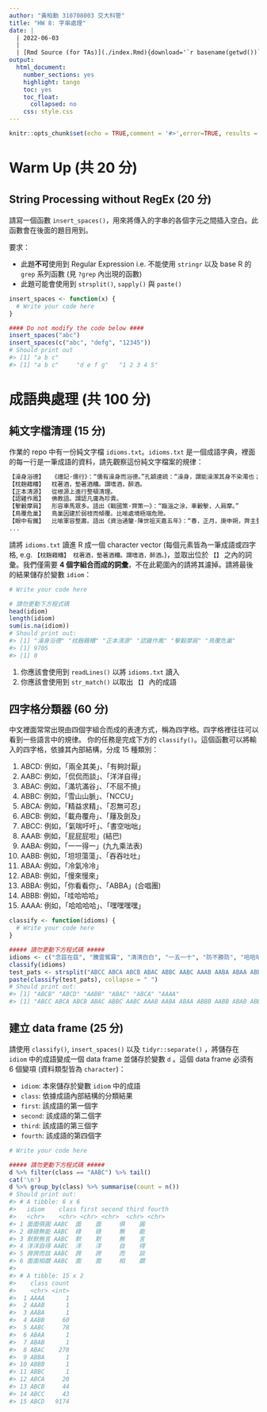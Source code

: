 ```yaml
---
author: "黃柏勳 310708003 交大科管"
title: "HW 8: 字串處理"
date: |
  | 2022-06-03
  |
  | [Rmd Source (for TAs)](./index.Rmd){download='`r basename(getwd())`.Rmd'}
output:
  html_document:
    number_sections: yes
    highlight: tango
    toc: yes
    toc_float:
      collapsed: no
    css: style.css
---
```


```r
knitr::opts_chunk$set(echo = TRUE,comment = '#>',error=TRUE, results = 'hold', out.width='70%', fig.align = 'center', message = FALSE)
```


Warm Up (共 20 分)
==================

## String Processing without RegEx (20 分)

請寫一個函數 `insert_spaces()`，用來將傳入的字串的各個字元之間插入空白。此函數會在後面的題目用到。

要求：

- 此題**不可**使用到 Regular Expression
  i.e. 不能使用 `stringr` 以及 
  base R 的 `grep` 系列函數 (見 `?grep` 內出現的函數)
- 此題可能會使用到 `strsplit()`, `sapply()` 與 `paste()` 
```r
insert_spaces <- function(x) {
  # Write your code here
}

#### Do not modify the code below ####
insert_spaces("abc")
insert_spaces(c("abc", "defg", "12345"))
# Should print out
#> [1] "a b c"
#> [1] "a b c"     "d e f g"   "1 2 3 4 5"
```


成語典處理 (共 100 分)
======================

## 純文字檔清理 (15 分)

作業的 repo 中有一份純文字檔 `idioms.txt`。`idioms.txt` 是一個成語字典，裡面的每一行是一筆成語的資料，請先觀察這份純文字檔案的規律：

```r
【澡身浴德】	《禮記·儒行》：“儒有澡身而浴德。”孔穎達疏：“澡身，謂能澡潔其身不染濁也；浴德，謂沐浴於德以德自清也。”謂修養身心，使之高潔。
【枕麹藉糟】	枕著酒，墊著酒糟。謂嗜酒，醉酒。
【正本清源】	從根源上進行整頓清理。
【認雞作鳳】	佛教語。謂認凡庸為珍貴。
【擊轂摩肩】	形容車馬眾多。語出《戰國策·齊策一》：“臨淄之涂，車轂擊，人肩摩。”
【鳥覆危巢】	鳥巢因建於弱枝而傾覆。比喻處境極端危險。
【眼中有鐵】	比喻軍容整肅。語出《資治通鑒·陳世祖天嘉五年》：“春，正月，庚申朔，齊主登北城，軍容甚整。突厥咎周人曰：‘爾言齊亂，故來伐之：今齊人眼中亦有鐵，何可當耶！’”
...
```

請將 `idioms.txt` 讀進 R 成一個 character vector (每個元素皆為一筆成語或四字格, e.g. `【枕麹藉糟】	枕著酒，墊著酒糟。謂嗜酒，醉酒。`)，並取出位於 `【】` 之內的詞彙。我們僅需要 **4 個字組合而成的詞彙**，不在此範圍內的請將其濾掉。請將最後的結果儲存於變數 `idiom`：
    
```r
# Write your code here

# 請勿更動下方程式碼
head(idiom)
length(idiom)
sum(is.na(idiom))
# Should print out:
#> [1] "澡身浴德" "枕麹藉糟" "正本清源" "認雞作鳳" "擊轂摩肩" "鳥覆危巢"
#> [1] 9705
#> [1] 0
```

<div class="alert alert-success hint">
1. 你應該會使用到 `readLines()` 以將 `idioms.txt` 讀入
2. 你應該會使用到 `str_match()` 以取出 `【】` 內的成語
</div>


## 四字格分類器 (60 分)

中文裡面常常出現由四個字組合而成的表達方式，稱為四字格。四字格裡往往可以看到一些語言中的規律。
你的任務是完成下方的 `classify()`。這個函數可以將輸入的四字格，依據其內部結構，分成 15 種類別：

1. ABCD: 例如，「兩全其美」、「有夠討厭」
2. AABC: 例如，「侃侃而談」、「洋洋自得」
3. ABAC: 例如，「滿坑滿谷」、「不屈不撓」
4. ABBC: 例如，「雪山山脈」、「NCCU」
5. ABCA: 例如，「精益求精」、「忍無可忍」
6. ABCB: 例如，「載舟覆舟」、「屨及劍及」
7. ABCC: 例如，「氣喘吁吁」、「書空咄咄」
8. AAAB: 例如，「屁屁屁啦」(結巴)
9. AABA: 例如，「一一得一」(九九乘法表)
10. AABB: 例如，「坦坦蕩蕩」、「吞吞吐吐」
11. ABAA: 例如，「冷氣冷冷」
12. ABAB: 例如，「慢來慢來」
13. ABBA: 例如，「你看看你」、「ABBA」(合唱團)
14. ABBB: 例如，「哇哈哈哈」
15. AAAA: 例如，「哈哈哈哈」、「嘿嘿嘿嘿」

```r
classify <- function(idioms) {
  # Write your code here
}

##### 請勿更動下方程式碼 #####
idioms <- c("念茲在茲", "騰雲駕霧", "清清白白", "一五一十", "防不勝防", "哈哈哈哈")
classify(idioms)
test_pats <- strsplit("ABCC ABCA ABCB ABAC ABBC AABC AAAB AABA ABAA ABBB AABB ABAB ABBA", " ")[[1]]
paste(classify(test_pats), collapse = " ")
# Should print out:
#> [1] "ABCB" "ABCD" "AABB" "ABAC" "ABCA" "AAAA"
#> [1] "ABCC ABCA ABCB ABAC ABBC AABC AAAB AABA ABAA ABBB AABB ABAB ABBA"
```


## 建立 data frame (25 分)

請使用 `classify()`, `insert_spaces()` 以及 `tidyr::separate()` ，將儲存在 `idiom` 中的成語變成一個 data frame 並儲存於變數 `d` 。這個 data frame 必須有 6 個變項 (資料類型皆為 `character`)：

- `idiom`: 本來儲存於變數 `idiom` 中的成語
- `class`: 依據成語內部結構的分類結果
- `first`: 該成語的第一個字
- `second`: 該成語的第二個字
- `third`: 該成語的第三個字
- `fourth`: 該成語的第四個字

```r
# Write your code here

##### 請勿更動下方程式碼 #####
d %>% filter(class == "AABC") %>% tail()
cat('\n')
d %>% group_by(class) %>% summarise(count = n())
# Should print out:
#> # A tibble: 6 x 6
#>   idiom    class first second third fourth
#>   <chr>    <chr> <chr> <chr>  <chr> <chr> 
#> 1 面面俱圓 AABC  面    面     俱    圓    
#> 2 碌碌無能 AABC  碌    碌     無    能    
#> 3 默默無言 AABC  默    默     無    言    
#> 4 洋洋自得 AABC  洋    洋     自    得    
#> 5 誇誇而談 AABC  誇    誇     而    談    
#> 6 面面相覷 AABC  面    面     相    覷    
#> 
#> # A tibble: 15 x 2
#>    class count
#>    <chr> <int>
#>  1 AAAA      1
#>  2 AAAB      1
#>  3 AABA      1
#>  4 AABB     60
#>  5 AABC     78
#>  6 ABAA      1
#>  7 ABAB      1
#>  8 ABAC    278
#>  9 ABBA      1
#> 10 ABBB      1
#> 11 ABBC      1
#> 12 ABCA     20
#> 13 ABCB     44
#> 14 ABCC     43
#> 15 ABCD   9174
```
